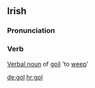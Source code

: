 ==Irish==
===Pronunciation===
{{IPA|[gol]}}
===Verb===
[[Verbal noun]] of [[goil]] 'to [[weep]]'

[[de:gol]]
[[hr:gol]]